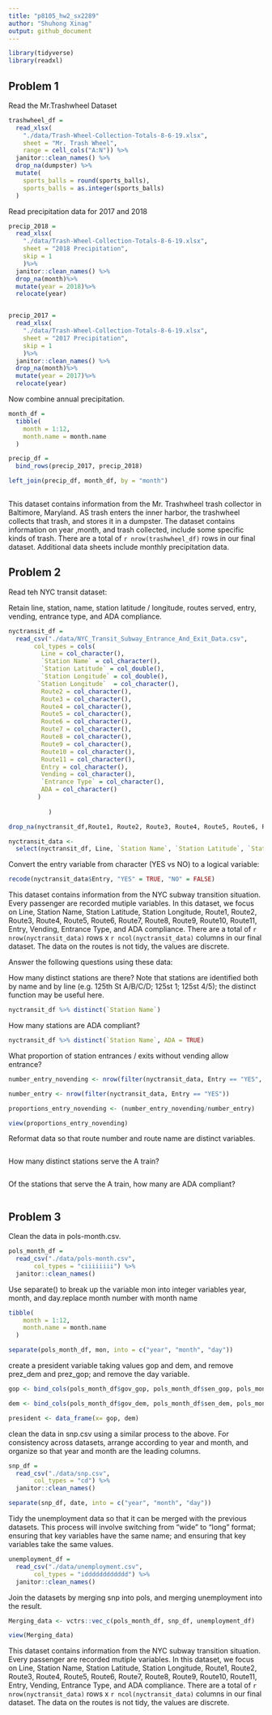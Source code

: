 ```yaml
---
title: "p8105_hw2_sx2289"
author: "Shuhong Xinag"
output: github_document
---
```


```r
library(tidyverse)
library(readxl)
```

## Problem 1

Read the Mr.Trashwheel Dataset

```r
trashwheel_df =
  read_xlsx(
    "./data/Trash-Wheel-Collection-Totals-8-6-19.xlsx",
    sheet = "Mr. Trash Wheel",
    range = cell_cols("A:N")) %>%
  janitor::clean_names() %>%
  drop_na(dumpster) %>%
  mutate(
    sports_balls = round(sports_balls), 
    sports_balls = as.integer(sports_balls)
  )
```

Read precipitation data for 2017 and 2018

```r
precip_2018 = 
  read_xlsx(
    "./data/Trash-Wheel-Collection-Totals-8-6-19.xlsx",
    sheet = "2018 Precipitation", 
    skip = 1
    )%>%
  janitor::clean_names() %>%
  drop_na(month)%>%
  mutate(year = 2018)%>%
  relocate(year)


precip_2017 = 
  read_xlsx(
    "./data/Trash-Wheel-Collection-Totals-8-6-19.xlsx",
    sheet = "2017 Precipitation", 
    skip = 1
    )%>%
  janitor::clean_names() %>%
  drop_na(month)%>%
  mutate(year = 2017)%>%
  relocate(year)
```

Now combine annual precipitation.

```r
month_df = 
  tibble(
    month = 1:12,
    month.name = month.name
  )

precip_df = 
  bind_rows(precip_2017, precip_2018)

left_join(precip_df, month_df, by = "month")
  
```
This dataset contains information from the Mr. Trashwheel trash collector in Baltimore, Maryland. AS trash enters the inner harbor, the trashwheel collects that trash, and stores it in a dumpster. The dataset contains information on year ,month, and trash collected, include some specific kinds of trash. There are a total of `r nrow(trashwheel_df)` rows in our final dataset. Additional data sheets include monthly precipitation data.

## Problem 2

Read teh NYC transit dataset:

Retain line, station, name, station latitude / longitude, routes served, entry, vending, entrance type, and ADA compliance.

```r
nyctransit_df = 
  read_csv("./data/NYC_Transit_Subway_Entrance_And_Exit_Data.csv",
       col_types = cols(
         Line = col_character(),
         `Station Name` = col_character(),
         `Station Latitude` = col_double(),
         `Station Longitude` = col_double(),
        `Station Longitude`  = col_character(),
         Route2 = col_character(),
         Route3 = col_character(),
         Route4 = col_character(),
         Route5 = col_character(),
         Route6 = col_character(),
         Route7 = col_character(),
         Route8 = col_character(),
         Route9 = col_character(),
         Route10 = col_character(),
         Route11 = col_character(),
         Entry = col_character(),
         Vending = col_character(),
         `Entrance Type` = col_character(),
         ADA = col_character()
        ) 
       
           )

drop_na(nyctransit_df,Route1, Route2, Route3, Route4, Route5, Route6, Route7, Route8, Route9, Route10, Route11)

nyctransit_data <-
  select(nyctransit_df, Line, `Station Name`, `Station Latitude`, `Station Longitude` , Route1, Route2, Route3, Route4, Route5, Route6, Route7, Route8, Route9, Route10, Route11, Entry, Vending, `Entrance Type`, ADA)

```
Convert the entry variable from character (YES vs NO) to a logical variable:

```r
recode(nyctransit_data$Entry, "YES" = TRUE, "NO" = FALSE)
```

This dataset contains information from the NYC subway transition situation. Every passenger are recorded mutiple variables. In this dataset, we focus on Line, Station Name, Station Latitude, Station Longitude, Route1, Route2, Route3, Route4, Route5, Route6, Route7, Route8, Route9, Route10, Route11, Entry, Vending, Entrance Type, and ADA compliance. There are a total of `r nrow(nyctransit_data)` rows x `r ncol(nyctransit_data)` columns in our final dataset. The data on the routes is not tidy, the values are discrete.


Answer the following questions using these data:

How many distinct stations are there? Note that stations are identified both by name and by line (e.g. 125th St A/B/C/D; 125st 1; 125st 4/5); the distinct function may be useful here.
```r
nyctransit_df %>% distinct(`Station Name`)
```

How many stations are ADA compliant?
```r
nyctransit_df %>% distinct(`Station Name`, ADA = TRUE)
```

What proportion of station entrances / exits without vending allow entrance?
```r
number_entry_novending <- nrow(filter(nyctransit_data, Entry == "YES", Vending == "NO"))

number_entry <- nrow(filter(nyctransit_data, Entry == "YES"))

proportions_entry_novending <- (number_entry_novending/number_entry)

view(proportions_entry_novending)

```
Reformat data so that route number and route name are distinct variables. 
```r


```

How many distinct stations serve the A train?
```r

```


Of the stations that serve the A train, how many are ADA compliant?
```r

```



## Problem 3


Clean the data in pols-month.csv.   
```r
pols_month_df = 
  read_csv("./data/pols-month.csv",
       col_types = "ciiiiiiii") %>%
  janitor::clean_names()
```
Use separate() to break up the variable mon into integer variables year, month, and day.replace month number with month name

```r

tibble(
    month = 1:12,
    month.name = month.name
  )

separate(pols_month_df, mon, into = c("year", "month", "day"))
```

create a president variable taking values gop and dem, and remove prez_dem and prez_gop; and remove the day variable.

```r
gop <- bind_cols(pols_month_df$gov_gop, pols_month_df$sen_gop, pols_month_df$rep_gop)

dem <- bind_cols(pols_month_df$gov_dem, pols_month_df$sen_dem, pols_month_df$rep_dem)

president <- data_frame(x= gop, dem)
```


clean the data in snp.csv using a similar process to the above. For consistency across datasets, arrange according to year and month, and organize so that year and month are the leading columns.

```r
snp_df = 
  read_csv("./data/snp.csv",
       col_types = "cd") %>%
  janitor::clean_names()
```

```r
separate(snp_df, date, into = c("year", "month", "day"))
```
Tidy the unemployment data so that it can be merged with the previous datasets. This process will involve switching from “wide” to “long” format; ensuring that key variables have the same name; and ensuring that key variables take the same values.

```r
unemployment_df = 
  read_csv("./data/unemployment.csv",
       col_types = "idddddddddddd") %>%
  janitor::clean_names()
```

Join the datasets by merging snp into pols, and merging unemployment into the result.

```r
Merging_data <- vctrs::vec_c(pols_month_df, snp_df, unemployment_df)

view(Merging_data)
```
This dataset contains information from the NYC subway transition situation. Every passenger are recorded mutiple variables. In this dataset, we focus on Line, Station Name, Station Latitude, Station Longitude, Route1, Route2, Route3, Route4, Route5, Route6, Route7, Route8, Route9, Route10, Route11, Entry, Vending, Entrance Type, and ADA compliance. There are a total of `r nrow(nyctransit_data)` rows x `r ncol(nyctransit_data)` columns in our final dataset. The data on the routes is not tidy, the values are discrete.



